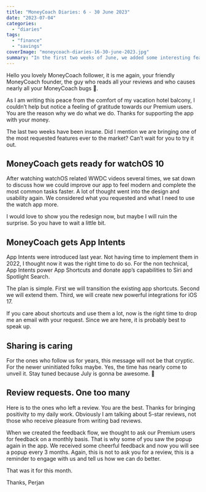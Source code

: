 ```yaml
---
title: "MoneyCoach Diaries: 6 - 30 June 2023"
date: "2023-07-04"
categories: 
  - "diaries"
tags: 
  - "finance"
  - "savings"
coverImage: "moneycoach-diaries-16-30-june-2023.jpg"
summary: "In the first two weeks of June, we added some interesting features to MoneyCoach. We also started working on a new version of the app that is gonna be released in the fall. We are also working on a new app for the Apple Vision Pro."
---
```

Hello you lovely MoneyCoach follower,
it is me again, your friendly MoneyCoach founder, the guy who reads all your reviews and who causes nearly all your MoneyCoach bugs 🐞.

As I am writing this peace from the comfort of my vacation hotel balcony, I couldn’t help but notice a feeling of gratitude towards our Premium users. You are the reason why we do what we do. Thanks for supporting the app with your money.

The last two weeks have been insane. Did I mention we are bringing one of the most requested features ever to the market? Can’t wait for you to try it out.

## MoneyCoach gets ready for watchOS 10
After watching watchOS related WWDC videos several times, we sat down to discuss how we could improve our app to feel modern and complete the most common tasks faster. A lot of thought went into the design and usability again. We considered what you requested and what I need to use the watch app more. 

I would love to show you the redesign now, but maybe I will ruin the surprise. So you have to wait a little bit.

## MoneyCoach gets App Intents
App Intents were introduced last year. Not having time to implement them in 2022, I thought now it was the right time to do so. For the non technical, App Intents power App Shortcuts and donate app’s capabilities to Siri and Spotlight Search.

The plan is simple. First we will transition the existing app shortcuts. Second we will extend them. Third, we will create new powerful integrations for iOS 17.

If you care about shortcuts and use them a lot, now is the right time to drop me an email with your request. Since we are here, it is probably best to speak up.

## Sharing is caring
For the ones who follow us for years, this message will not be that cryptic. For the newer uninitiated folks maybe. Yes, the time has nearly come to unveil it. Stay tuned because July is gonna be awesome. 🤩 

## Review requests. One too many
Here is to the ones who left a review. You are the best. Thanks for bringing positivity to my daily work. Obviously I am talking about 5-star reviews, not those who receive pleasure from writing bad reviews.

When we created the feedback flow, we thought to ask our Premium users for feedback on a monthly basis.
That is why some of you saw the popup again in the app. We received some cheerful feedback and now you will see a popup every 3 months. Again, this is not to ask you for a review, this is a reminder to engage with us and tell us how we can do better.

That was it for this month.

Thanks,
Perjan